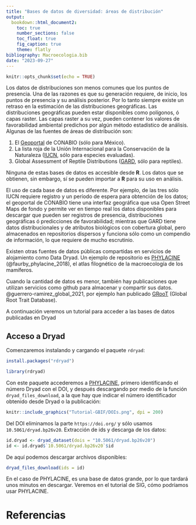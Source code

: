 ```yaml
---
title: "Bases de datos de diversidad: áreas de distribución"
output: 
  bookdown::html_document2:
    toc: true
    number_sections: false
    toc_float: true
    fig_caption: true
    theme: flatly
bibliography: Macroecologia.bib
date: "2023-09-27"
---
```


```r
knitr::opts_chunk$set(echo = TRUE)
```

Los datos de distribuciones son menos comunes que los puntos de presencia. Una de las razones es que su generación requiere, de inicio, los puntos de presencia y su análisis posterior. Por lo tanto siempre existe un retraso en la estimación de las distribuciones geográficas. Las distribuciones geográficas pueden estar disponibles como polígonos, ó capas raster. Las capas raster a su vez, pueden contener los valores de favorabilidad ambiental predichos por algún método estadístico de análisis. Algunas de las fuentes de áreas de distribución son:

1. El [Geoportal](http://geoportal.conabio.gob.mx/) de CONABIO (sólo para México).
2. La lista roja de la Unión Internacional para la Conservación de la Naturaleza ([IUCN](https://www.iucnredlist.org/en), sólo para especies evaluadas).
3. Global Assessment of Reptile Distributions ([GARD](http://www.gardinitiative.org/data.html), sólo para reptiles).

Ninguna de estas bases de datos es accesible desde **R**. Los datos que se obtienen, sin embargo, sí se pueden importar a **R** para su uso en análisis.

El uso de cada base de datos es diferente. Por ejemplo, de las tres sólo IUCN requiere registro y un período de espera para obtención de los datos; el geoportal de CONABIO tiene una interfaz geográfica que usa Open Street Maps de fondo y permite ver en tiempo real los datos disponibles para descargar que pueden ser registros de presencia, distribuciones geográficas ó predicciones de favorabilidad; mientras que GARD tiene datos distribucionales y de atributos biológicos con cobertura global, pero almacenados en repositorios dispersos y funciona sólo como un compendio de información, lo que requiere de mucho escrutinio.

Existen otras fuentes de datos públicas compartidas en servicios de alojamiento como Data Dryad. Un ejemplo de repositorio es [PHYLACINE](https://datadryad.org/stash/dataset/doi:10.5061/dryad.bp26v20) (@faurby_phylacine_2018), el atlas filognético de la macroecología de los mamíferos.

Cuando la cantidad de datos es menor, también hay publicaciones que utilizan servicios como github para almacenar y compartir sus datos. @guerrero-ramirez_global_2021, por ejemplo han publicado [GRooT](https://groot-database.github.io/GRooT/#two) (Global Root Trait Database).

A continuación veremos un tutorial para acceder a las bases de datos publicadas en Dryad

## Acceso a Dryad

Comenzaremos instalando y cargando el paquete `rdryad`:

```r
install.packages("rdryad")
```

```r
library(rdryad)
```

Con este paquete accederemos a [PHYLACINE](https://datadryad.org/stash/dataset/doi:10.5061/dryad.bp26v20), primero identificando el número Dryad con el DOI, y después descargando por medio de la función `dryad_files_download`, a la que hay que indicar el número identificador obtenido desde Dryad o la publicación:

```r
knitr::include_graphics("Tutorial-GBIF/DOIs.png", dpi = 200)
```

Del DOI eliminamos la parte `https://doi.org/` y sólo usamos `10.5061/dryad.bp26v20`. Extracción de ids y descarga de los datos:

```r
id.dryad <- dryad_dataset(dois = "10.5061/dryad.bp26v20")
id <- id.dryad$`10.5061/dryad.bp26v20`$id
```

De aquí podemos descargar archivos disponibles:

```r
dryad_files_download(ids = id)
```

En el caso de PHYLACINE, es una base de datos grande, por lo que tardará unos minutos en descargar. Veremos en el tutorial de SIG, cómo podríamos usar PHYLACINE.

# Referencias


